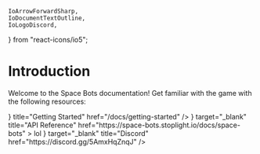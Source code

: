     IoArrowForwardSharp,
    IoDocumentTextOutline,
    IoLogoDiscord,
} from "react-icons/io5";

# Introduction

Welcome to the Space Bots documentation! Get familiar with the game with the following resources:

<Cards>
    <Card
        icon={<IoArrowForwardSharp size="xl" />}
        title="Getting Started"
        href="/docs/getting-started"
    />
    <Card
        icon={<IoDocumentTextOutline size="xl" />}
        target="_blank"
        title="API Reference"
        href="https://space-bots.stoplight.io/docs/space-bots"
    >
        lol
    </Card>
    <Card
        icon={<IoLogoDiscord size="xl" />}
        target="_blank"
        title="Discord"
        href="https://discord.gg/5AmxHqZnqJ"
    />
</Cards>
